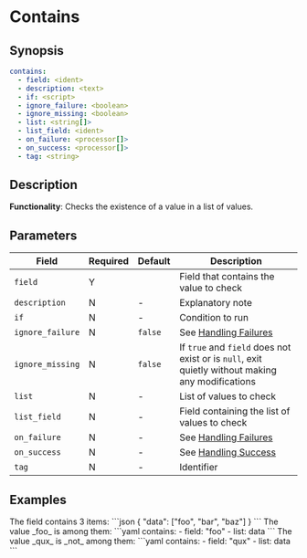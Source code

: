 # Contains

## Synopsis

```yaml {2}
contains:
  - field: <ident>
  - description: <text>
  - if: <script>
  - ignore_failure: <boolean>
  - ignore_missing: <boolean>
  - list: <string[]>
  - list_field: <ident>
  - on_failure: <processor[]>
  - on_success: <processor[]>
  - tag: <string>
```

## Description

**Functionality**: Checks the existence of a value in a list of values.

## Parameters

|Field|Required|Default|Description|
|---|---|---|---|
|`field`|Y||Field that contains the value to check|
|`description`|N|-|Explanatory note|
|`if`|N|-|Condition to run|
|`ignore_failure`|N|`false`|See [Handling Failures](../handling-failures.mdx)|
|`ignore_missing`|N|`false`|If `true` and `field` does not exist or is `null`, exit quietly without making any modifications|
|`list`|N|-|List of values to check|
|`list_field`|N|-|Field containing the list of values to check|
|`on_failure`|N|-|See [Handling Failures](../handling-failures.mdx)|
|`on_success`|N|-|See [Handling Success](../handling-success.mdx)|
|`tag`|N|-|Identifier|

## Examples

<ExampleGrid>
  <CommentCol>
    The field contains 3 items:
  </CommentCol>
  <CodeCol>
    ```json
    {
      "data": ["foo", "bar", "baz"]
    }
    ```
  </CodeCol>
  <CommentCol>
    The value _foo_ is among them:
  </CommentCol>
  <CodeCol>
    ```yaml
    contains:
      - field: "foo"
      - list: data
    ```
  </CodeCol>

  <CommentCol>
    The value _qux_ is _not_ among them:
  </CommentCol>
  <CodeCol>
    ```yaml
    contains:
      - field: "qux"
      - list: data
    ```
  </CodeCol>
</ExampleGrid>
